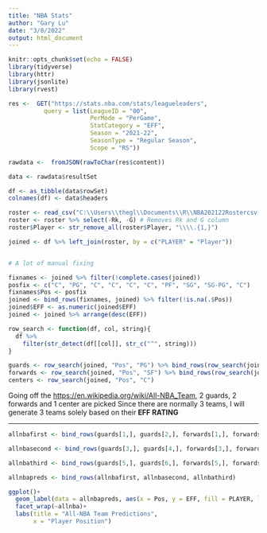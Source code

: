 ```yaml
---
title: "NBA Stats"
author: "Gary Lu"
date: "3/8/2022"
output: html_document
---
```


```r
knitr::opts_chunk$set(echo = FALSE)
library(tidyverse)
library(httr)
library(jsonlite)
library(rvest)
```


```r
res <-  GET("https://stats.nba.com/stats/leagueleaders",
          query = list(LeagueID = "00",
                       PerMode = "PerGame",
                       StatCategory = "EFF",
                       Season = "2021-22",
                       SeasonType = "Regular Season",
                       Scope = "RS"))

rawdata <-  fromJSON(rawToChar(res$content))

data <- rawdata$resultSet

df <- as_tibble(data$rowSet)
colnames(df) <- data$headers
```

```r
roster <- read_csv("C:\\Users\\thegl\\Documents\\R\\NBA202122Rostercsv.csv")
roster <- roster %>% select(-Rk, -G) # Removes Rk and G column
roster$Player <- str_remove_all(roster$Player, "\\\\.{1,}")

joined <- df %>% left_join(roster, by = c("PLAYER" = "Player"))


# A lot of manual fixing

fixnames <- joined %>% filter(!complete.cases(joined))
posfix <- c("C", "PG", "C", "C", "C", "C", "PF", "SG", "SG-PG", "C")
fixnames$Pos <- posfix
joined <- bind_rows(fixnames, joined) %>% filter(!is.na(.$Pos))
joined$EFF <- as.numeric(joined$EFF)
joined <- joined %>% arrange(desc(EFF))
```


```r
row_search <- function(df, col, string){
  df %>% 
    filter(str_detect(df[[col]], str_c("^", string)))
}

guards <- row_search(joined, "Pos", "PG") %>% bind_rows(row_search(joined, "Pos", "SG"))
forwards <- row_search(joined, "Pos", "SF") %>% bind_rows(row_search(joined, "Pos", "PF"))
centers <- row_search(joined, "Pos", "C") 
```

Going off the [https://en.wikipedia.org/wiki/All-NBA_Team](Wikipedia on All-NBA Team Selection), 2 guards, 2 forwards and 1 center are picked
Since there are normally 3 teams, I will generate 3 teams solely based on their __EFF RATING__

***

```r
allnbafirst <- bind_rows(guards[1,], guards[2,], forwards[1,], forwards[2,], centers[1,]) %>% mutate(allnba = "First")

allnbasecond <- bind_rows(guards[3,], guards[4,], forwards[3,], forwards[4,], centers[2,]) %>% mutate(allnba = "Second")

allnbathird <- bind_rows(guards[5,], guards[6,], forwards[5,], forwards[6,], centers[3,]) %>% mutate(allnba = "Third")

allnbapreds <- bind_rows(allnbafirst, allnbasecond, allnbathird)

ggplot()+
  geom_label(data = allnbapreds, aes(x = Pos, y = EFF, fill = PLAYER, label = PLAYER), position = position_dodge(width = 1))+
  facet_wrap(~allnba)+
  labs(title = "All-NBA Team Predictions",
       x = "Player Position")
```




